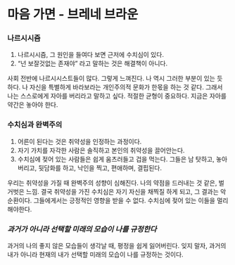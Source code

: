# 마음 가면 - 브레네 브라운

### 나르시시즘

1. 나르시시즘, 그 원인을 들여다 보면 근저에 수치심이 있다.
2. “넌 보잘것없는 존재야” 라고 말하는 것은 해결책이 아니다.

사회 전반에 나르시시스트들이 많다. 그렇게 느껴진다. 나 역시 그러한 부분이 있는 듯 하다. 나 자신을 특별하게 바라보라는 개인주의적 문화가 한몫을 하는 것 같다. 그래서 나는 스스로에게 자아를 버리라고 말하고 싶다. 적절한 균형이 중요하다. 지금은 자아를 약간은 놓아야 한다.

### 수치심과 완벽주의

1. 어른이 된다는 것은 취약성을 인정하는 과정이다.
2. 자기 가치를 자각한 사람은 솔직하고 본인의 취약성을 끌어안는다.
3. 수치심에 젖어 있는 사람들은 쉽게 움츠러들고 겁을 먹는다. 그들은 남 탓하고, 놓아버리고, 뒷담화를 하고, 낙인을 찍고, 편애하며, 결핍된다.

우리는 취약성을 가질 때 완벽주의 성향이 심해진다. 나의 약점을 드러내는 것 같은, 벌거벗은 느낌. 결국 취약성을 가진 수치심은 자기 자신을 채찍질 하게 되고, 그 결과는 악순환이다. 그들에게서는 긍정적인 영향을 받을 수 없다. 수치심에 젖어 있는 이들을 멀리해야한다.

### _과거가 아니라 선택할 미래의 모습이 나를 규정한다_

과거의 나의 좋지 않은 모습들이 생각날 때, 평정을 쉽게 잃어버린다. 잊지 말자, 과거의 내가 아니라 현재의 내가 선택할 미래의 모습이 나를 규정하는 것이다.
